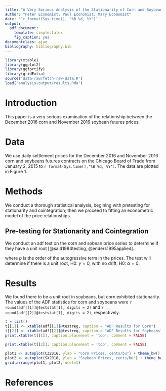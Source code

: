 ```yaml
---
title: "A Very Serious Analysis of the Stationarity of Corn and Soybean Prices"
author: "Peter Economist, Paul Economist, Mary Economist"
date: '`r format(Sys.time(), "%B %d, %Y")`'
output: 
  pdf_document:
    template: simple.latex
    fig_caption: yes
documentclass: ajae
bibliography: bibliography.bib
---
```


 



```r
library(xtable)
library(ggplot2)
library(ggfortify)
library(gridExtra)
source('data-raw/fetch-raw-data.R')
load('analysis-output/results.Rda')
```


# Introduction 

This paper is a very serious examination of the relationship between the December 2016 corn and November 2016 soybean futures prices.

# Data

We use daily settlement prices for the December 2016 and November 2016 corn and soybeans futures contracts on the Chicago Board of Trade from January 2, 2015 to `r format(Sys.time(),"%B %d, %Y")`. The data are plotted in Figure 1. 

# Methods 

We conduct a thorough statistical analysis, begining with pretesting for stationarity and cointegration; then we proceed to fitting an econometric model of the price relationships. 

## Pre-testing for Stationarity and Cointegration

We conduct an adf test on the corn and sobean price series to determine if they have a unit root [@said1984testing, @enders1995applied].

\begin{equation}
\Delta y_t = \alpha + \gamma y_{t-1} + \delta_1 \Delta y_{t-1} + \dots + \delta_{p-1} \Delta y_{t-p-1} + \epsilon_t
\end{equation}

where $p$ is the order of the autogressive term in the prices. The test will determine if there is a unit root, H0: $\gamma = 0$, with no drift, H0: $\alpha = 0$. 

# Results

We found there to be a unit root in soybeans, but corn exhibited stationarity. The values of the ADF statistics for corn and soybeans were `r round(adf[[1]]@teststat[1], digits = 2)` and `r round(adf[[2]]@teststat[1], digits = 2)`, respectively.



\clearpage


```r
t = list()
t[[1]] <- xtable(adf[[1]]@testreg, caption = "ADF Results for Corn")
t[[2]] <- xtable(adf[[2]]@testreg, caption = "ADF Results for Soybeans")
print.xtable(t[[1]], caption.placement = 'top', comment = FALSE)
```

```r
print.xtable(t[[2]], caption.placement = 'top', comment = FALSE)
```

```r
plot1 <- autoplot(CZ2016, ylab = "Corn Prices, cents/bu") + theme_bw()
plot2 <- autoplot(SX2016, ylab = "Soybean Prices, cents/bu") + theme_bw()
grid.arrange(plot1, plot2, ncol=1)
```



\clearpage

# References 
